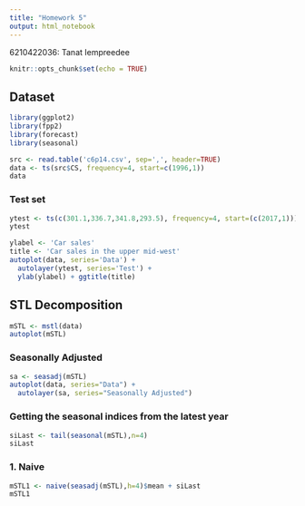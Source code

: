 ```yaml
---
title: "Homework 5"
output: html_notebook
---
```

6210422036: Tanat Iempreedee  

```r
knitr::opts_chunk$set(echo = TRUE)
```

## Dataset
```r
library(ggplot2)
library(fpp2)
library(forecast)
library(seasonal)

src <- read.table('c6p14.csv', sep=',', header=TRUE)
data <- ts(src$CS, frequency=4, start=c(1996,1))
data
```
### Test set
```r
ytest <- ts(c(301.1,336.7,341.8,293.5), frequency=4, start=(c(2017,1)))
ytest
```
```r
ylabel <- 'Car sales'
title <- 'Car sales in the upper mid-west'
autoplot(data, series='Data') +
  autolayer(ytest, series='Test') +
  ylab(ylabel) + ggtitle(title)
```
## STL Decomposition
```r
mSTL <- mstl(data)
autoplot(mSTL)
```
### Seasonally Adjusted
```r
sa <- seasadj(mSTL)
autoplot(data, series="Data") +
  autolayer(sa, series="Seasonally Adjusted") 
```

### Getting the seasonal indices from the latest year
```r
siLast <- tail(seasonal(mSTL),n=4)
siLast
```
### 1. Naive

```r
mSTL1 <- naive(seasadj(mSTL),h=4)$mean + siLast
mSTL1
```


